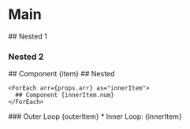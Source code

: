 # Main

<ForEach arr={props.arr}>
  ## Nested 1

  ### Nested 2
</ForEach>

<ForEach arr={props.arr}>
  ## Component {item}
</ForEach>

<ForEach arr={props.arr} as="outerItem">
  ## Nested

    <ForEach arr={props.arr} as="innerItem">
      ## Component {innerItem.num}
    </ForEach>
</ForEach>

<ForEach arr={props.arr} as="outerItem">
  ### Outer Loop {outerItem}

  <ForEach arr={props.arr} as="innerItem">
    * Inner Loop: {innerItem}
  </ForEach>
</ForEach>
